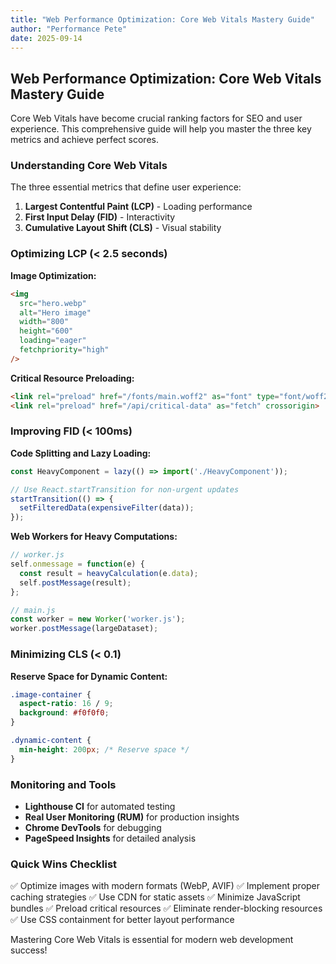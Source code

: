 ```yaml
---
title: "Web Performance Optimization: Core Web Vitals Mastery Guide"
author: "Performance Pete"
date: 2025-09-14
---
```


## Web Performance Optimization: Core Web Vitals Mastery Guide

Core Web Vitals have become crucial ranking factors for SEO and user experience. This comprehensive guide will help you master the three key metrics and achieve perfect scores.

### Understanding Core Web Vitals

The three essential metrics that define user experience:

1. **Largest Contentful Paint (LCP)** - Loading performance
2. **First Input Delay (FID)** - Interactivity
3. **Cumulative Layout Shift (CLS)** - Visual stability

### Optimizing LCP (< 2.5 seconds)

**Image Optimization:**
```html
<img
  src="hero.webp"
  alt="Hero image"
  width="800"
  height="600"
  loading="eager"
  fetchpriority="high"
/>
```

**Critical Resource Preloading:**
```html
<link rel="preload" href="/fonts/main.woff2" as="font" type="font/woff2" crossorigin>
<link rel="preload" href="/api/critical-data" as="fetch" crossorigin>
```

### Improving FID (< 100ms)

**Code Splitting and Lazy Loading:**
```javascript
const HeavyComponent = lazy(() => import('./HeavyComponent'));

// Use React.startTransition for non-urgent updates
startTransition(() => {
  setFilteredData(expensiveFilter(data));
});
```

**Web Workers for Heavy Computations:**
```javascript
// worker.js
self.onmessage = function(e) {
  const result = heavyCalculation(e.data);
  self.postMessage(result);
};

// main.js
const worker = new Worker('worker.js');
worker.postMessage(largeDataset);
```

### Minimizing CLS (< 0.1)

**Reserve Space for Dynamic Content:**
```css
.image-container {
  aspect-ratio: 16 / 9;
  background: #f0f0f0;
}

.dynamic-content {
  min-height: 200px; /* Reserve space */
}
```

### Monitoring and Tools

- **Lighthouse CI** for automated testing
- **Real User Monitoring (RUM)** for production insights
- **Chrome DevTools** for debugging
- **PageSpeed Insights** for detailed analysis

### Quick Wins Checklist

✅ Optimize images with modern formats (WebP, AVIF)
✅ Implement proper caching strategies
✅ Use CDN for static assets
✅ Minimize JavaScript bundles
✅ Preload critical resources
✅ Eliminate render-blocking resources
✅ Use CSS containment for better layout performance

Mastering Core Web Vitals is essential for modern web development success!
